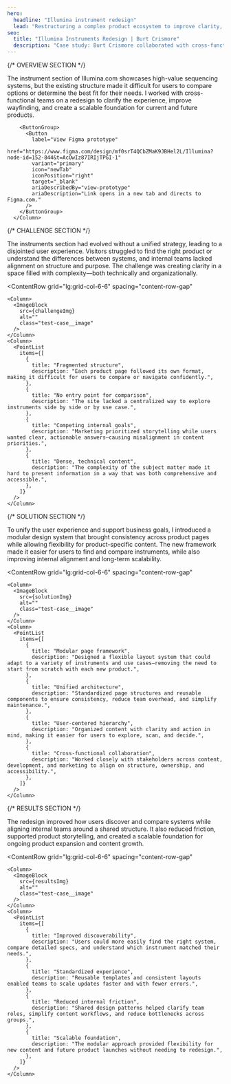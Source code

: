```yaml
---
hero:
  headline: "Illumina instrument redesign"
  lead: "Restructuring a complex product ecosystem to improve clarity, comparison, and scalability."
seo:
  title: "Illumina Instruments Redesign | Burt Crismore"
  description: "Case study: Burt Crismore collaborated with cross-functional teams to redesign Illumina's instrument section, improving clarity, navigation, and scalability for current and future sequencing products."
---
```



{/* OVERVIEW SECTION */}
<Section class="section-space section-row-gap" aria="overview-section">
  <ContentRow
    grid="lg:grid-col-6-6"
    spacing="content-row-gap"
  >
      <Column class="column-gap-fill">
        <ContentBlock
          aria="overview-section"
          heading="Project overview"
          headingTag="h2"
        />
        <ProjectOverview
          data={[
            {
            heading: "Role",
            items: ["Product Designer", "Developer", "Delivery"]
            },
            {
            heading: "Skillset",
            items: ["Prototyping", "Usability Testing"]
            },
            {
            heading: "Tools",
            items: ["Figma", "Jira", "Confluence", "AEM"]
            },
            {
            heading: "Team",
            items: ["Project Manager", "Designer", "Strategist", "Engineer", "Analyst"]
            }
          ]}
        />
      </Column>
      <Column class="last-p">
        <ContentBlock
          subheading="A more scalable foundation"
          tags={["Product Design"]}
        />
        The instrument section of Illumina.com showcases high-value sequencing systems, but the existing structure made it difficult for users to compare options or determine the best fit for their needs. I worked with cross-functional teams on a redesign to clarify the experience, improve wayfinding, and create a scalable foundation for current and future products.

        <ButtonGroup>
          <Button 
            label="View Figma prototype"
            href="https://www.figma.com/design/mf0srT4QCbZMaK9JBHel2L/Illumina?node-id=152-844&t=AcOwIz87IRIjTPGI-1"
            variant="primary"
            icon="newTab"
            iconPosition="right"
            target="_blank"
            ariaDescribedBy="view-prototype"
            ariaDescription="Link opens in a new tab and directs to Figma.com."
          />
        </ButtonGroup>
      </Column>
  </ContentRow>
</Section>


{/* CHALLENGE SECTION */}
<Section class="section-space section-row-gap" aria="challenge-section">
  <ContentRow
    grid="lg:grid-col-6-6"
    spacing="content-row-gap"
  >
    <Column class="column-gap-fill">
      <ContentBlock
        aria="challenge-section"
        heading="The challenge"
        headingTag="h2"
        lead="Unifying a fragmented experience to help users find the right product and improve team alignment."
      />
    </Column>
    <Column class="last-p">
      <ContentBlock
        subheading="Creating clarity filled with complexity"
      />
      The instruments section had evolved without a unified strategy, leading to a disjointed user experience. Visitors struggled to find the right product or understand the differences between systems, and internal teams lacked alignment on structure and purpose. The challenge was creating clarity in a space filled with complexity—both technically and organizationally.
    </Column>
  </ContentRow>

  <ContentRow
    grid="lg:grid-col-6-6"
    spacing="content-row-gap"
  >
    <Column>
      <ImageBlock
        src={challengeImg}
        alt=""
        class="test-case__image"
      />
    </Column>
    <Column>
      <PointList
        items={[
          {
            title: "Fragmented structure",
            description: "Each product page followed its own format, making it difficult for users to compare or navigate confidently.",
          },
          {
            title: "No entry point for comparison",
            description: "The site lacked a centralized way to explore instruments side by side or by use case.",
          },
          {
            title: "Competing internal goals",
            description: "Marketing prioritized storytelling while users wanted clear, actionable answers—causing misalignment in content priorities.",
          },
          {
            title: "Dense, technical content",
            description: "The complexity of the subject matter made it hard to present information in a way that was both comprehensive and accessible.",
          },
        ]}
      />
    </Column>
  </ContentRow>
</Section>


{/* SOLUTION SECTION */}
<Section class="section-space section-row-gap" aria="solution-section">
  <ContentRow
    grid="lg:grid-col-6-6"
    spacing="content-row-gap"
  >
    <Column class="column-gap-fill">
      <ContentBlock
        aria="solution-section"
        heading="The solution"
        headingTag="h2"
        lead="Created a modular framework to simplify navigation, align teams, and support future scale."
      />
    </Column>
    <Column class="last-p">
      <ContentBlock
        subheading="Building flexibility into a complex system"
      />
      To unify the user experience and support business goals, I introduced a modular design system that brought consistency across product pages while allowing flexibility for product-specific content. The new framework made it easier for users to find and compare instruments, while also improving internal alignment and long-term scalability.
    </Column>
  </ContentRow>

  <ContentRow
    grid="lg:grid-col-6-6"
    spacing="content-row-gap"
  >
    <Column>
      <ImageBlock
        src={solutionImg}
        alt=""
        class="test-case__image"
      />
    </Column>
    <Column>
      <PointList
        items={[
          {
            title: "Modular page framework",
            description: "Designed a flexible layout system that could adapt to a variety of instruments and use cases—removing the need to start from scratch with each new product.",
          },
          {
            title: "Unified architecture",
            description: "Standardized page structures and reusable components to ensure consistency, reduce team overhead, and simplify maintenance.",
          },
          {
            title: "User-centered hierarchy",
            description: "Organized content with clarity and action in mind, making it easier for users to explore, scan, and decide.",
          },
          {
            title: "Cross-functional collaboration",
            description: "Worked closely with stakeholders across content, development, and marketing to align on structure, ownership, and accessibility.",
          },
        ]}
      />
    </Column>
  </ContentRow>
</Section>

{/* RESULTS SECTION */}
<Section class="section-space section-row-gap" aria="results-section">
  <ContentRow
    grid="lg:grid-col-6-6"
    spacing="content-row-gap"
  >
    <Column class="column-gap-fill">
      <ContentBlock
        aria="results-section"
        heading="The results"
        headingTag="h2"
        lead="Launched a unified experience that improved clarity, team alignment, and long-term scalability."
      />
    </Column>
    <Column class="last-p">
      <ContentBlock
        subheading="Clearer outcomes, stronger alignment"
      />
      The redesign improved how users discover and compare systems while aligning internal teams around a shared structure. It also reduced friction, supported product storytelling, and created a scalable foundation for ongoing product expansion and content growth.
    </Column>
  </ContentRow>

  <ContentRow
    grid="lg:grid-col-6-6"
    spacing="content-row-gap"
  >
    <Column>
      <ImageBlock
        src={resultsImg}
        alt=""
        class="test-case__image"
      />
    </Column>
    <Column>
      <PointList
        items={[
          {
            title: "Improved discoverability",
            description: "Users could more easily find the right system, compare detailed specs, and understand which instrument matched their needs.",
          },
          {
            title: "Standardized experience",
            description: "Reusable templates and consistent layouts enabled teams to scale updates faster and with fewer errors.",
          },
          {
            title: "Reduced internal friction",
            description: "Shared design patterns helped clarify team roles, simplify content workflows, and reduce bottlenecks across groups.",
          },
          {
            title: "Scalable foundation",
            description: "The modular approach provided flexibility for new content and future product launches without needing to redesign.",
          },
        ]}
      />
    </Column>
  </ContentRow>
</Section>